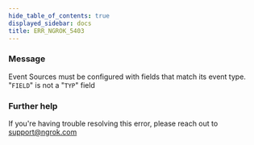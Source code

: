 ```yaml
---
hide_table_of_contents: true
displayed_sidebar: docs
title: ERR_NGROK_5403
---
```


### Message

Event Sources must be configured with fields that match its event type. "`FIELD`" is not a "`TYP`" field

### Further help

If you're having trouble resolving this error, please reach out to [support@ngrok.com](mailto:support@ngrok.com?subject=Help%20with%20ERR_NGROK_5403)
